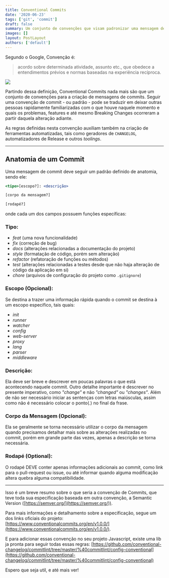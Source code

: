 ```yaml
---
title: Conventional Commits
date: '2020-06-23'
tags: ['git', 'commit']
draft: false
summary: Um conjunto de convenções que visam padronizar uma mensagem de commit.
images: []
layout: PostLayout
authors: ['default']
---
```


Segundo o Google, Convenção é:

> acordo sobre determinada atividade, assunto etc., que obedece a entendimentos prévios e normas baseadas na experiência recíproca.

<img src="https://images.unsplash.com/photo-1503428593586-e225b39bddfe?ixlib=rb-1.2.1&ixid=eyJhcHBfaWQiOjEyMDd9&auto=format&fit=crop&w=700&q=70" />

Partindo dessa definição, Conventional Commits nada mais são que um conjunto de convenções para a criação de mensagens de commits. Seguir uma convenção de commit - ou padrão - pode se traduzir em deixar outras pessoas rapidamente familiarizadas com o que houve naquele momento e quais os problemas, features e até mesmo Breaking Changes ocorreram a partir daquela alteração adiante.

As regras definidas nesta convenção auxiliam também na criação de ferramentas automatizadas, tais como geradores de `CHANGELOG`, automatizadores de Release e outros _toolings_.

---

## Anatomia de um Commit

Uma mensagem de commit deve seguir um padrão definido de anatomia, sendo ele:

```jsx
<tipo>[escopo?]: <descrição>

[corpo da mensagem?]

[rodapé?]
```

onde cada um dos campos possuem funções específicas:

### Tipo:

- _feat_ (uma nova funcionalidade)
- _fix_ (correção de bug)
- _docs_ (alterações relacionadas a documentação do projeto)
- _style_ (formatação de código, porém sem alteração)
- _refactor_ (refatoração de funções ou métodos)
- _test_ (alterações relacionadas a testes desde que não haja alteração de código da aplicação em si)
- _chore_ (arquivos de configuração do projeto como `.gitignore`)

### Escopo (Opcional):

Se destina a trazer uma informação rápida quando o commit se destina à um escopo específico, tais quais:

- _init_
- _runner_
- _watcher_
- _config_
- _web-server_
- _proxy_
- _lang_
- _parser_
- _middleware_

### Descrição:

Ela deve ser breve e descrever em poucas palavras o que está acontecendo naquele commit. Outro detalhe importante é descrever no presente imperativo, como _"change"_ e não _"changed"_ ou _"changes"_. Além de não ser necessário iniciar as sentenças com letras maiúsculas, assim como não é necessário colocar o ponto(.) no final da frase.

### Corpo da Mensagem (Opcional):

Ela se geralmente se torna necessário utilizar o corpo da mensagem quando precisamos detalhar mais sobre as alterações realizadas no commit, porém em grande parte das vezes, apenas a descrição se torna necessária.

### Rodapé (Optional):

O rodapé DEVE conter apenas informações adicionais ao commit, como link para o pull-request ou issue, ou até informar quando alguma modificação altera quebra alguma compatibilidade.

---

Isso é um breve resumo sobre o que seria a convenção de Commits, que teve toda sua especificação baseada em outra convenção, a Semantic Version ([https://semver.org/](https://semver.org/)).

Para mais informações e detalhamento sobre a especificação, segue um dos links oficiais do projeto: [https://www.conventionalcommits.org/en/v1.0.0/](https://www.conventionalcommits.org/en/v1.0.0/).

E para adicionar essas convenção no seu projeto Javascript, existe uma lib ja pronta para seguir todas essas regras: [https://github.com/conventional-changelog/commitlint/tree/master/%40commitlint/config-conventional](https://github.com/conventional-changelog/commitlint/tree/master/%40commitlint/config-conventional)

Espero que seja util, e até mais ver!
